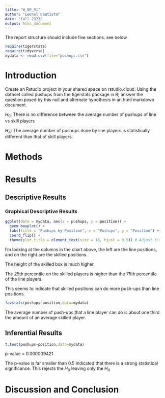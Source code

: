 ```yaml
---
title: "W_UP_01"
author: "Leonel Bautista"
date: "fall 2023"
output: html_document
---
```




The report structure should include five sections.  see below



```r
require(tigerstats)
require(tidyverse)
mydata <- read.csv(file="pushups.csv")
```

# Introduction

<!--In this section you explain what you are trying to show. Where did the data come from? What is the research or other question you are trying to answer?!-->

Create an Rstudio project in your shared space on rstudio.cloud.  Using the dataset called pushups from the tigerstats package in R; answer the question posed by this null and alternate hypothesis in an html markdown document.

$H_0$: There is no difference between the average number of pushups of line vs skill players

$H_A$: The average number of pushups done by line players is statistically different than that of skill players.

# Methods

<!--Decide on your methods: use "variable analysis" or other appropriate descriptors. Make sure to choose at least one graphical method and at least one numerical method.!-->

# Results

<!--Divide this section into two sub-sections: One for your descriptive results and one for your inferential results.!-->

## Descriptive Results

### Graphical Descriptive Results

<!--Graphical results here. Make sure to show your code. Provide appropriate labels for axes, giving units if possible, and provide a good title for the graph, too. Use the graphical results to describe the patterns if any that exist in the data as focused toward the research question!-->

```r
ggplot(data = mydata, aes(x = pushups, y = position)) +
  geom_boxplot() +
  labs(title = "Pushups by Position", x = "Pushups", y = "Position") +
  coord_flip() +
  theme(plot.title = element_text(size = 18, hjust = 0.5)) # Adjust title size and position
```

I'm looking at the columns in the chart above, the left are the line positions, and on the right are the skilled positions.

The height of the skilled box is much higher.

The 25th percentile on the skilled players is higher than the 75th percentile of the line players.

This seems to indicate that skilled positions can do more push-ups than line positions.










```r
favstats(pushups~position,data=mydata)
```

The average number of push-ups that a line player can do is about one third the amount of an average skilled player.

## Inferential Results

<!--State, hypothesis clearly. Make sure your discussion of the inferential test covers all the aspects that the test output produces, such as test statistic, p-value etc. Make a decision about the null hypothesis, explain the assumptions on which the selected test/procedure was based, and why the chosen procedure satisfies assumptions and is appropriate to answer the research question!-->

```r
t.test(pushups~position,data=mydata)
```

p-value = 0.000009421

The p-value is far smaller than 0.5 indicated that there is a strong statistical significance.
This rejects the $H_0$ leaving only the $H_A$

# Discussion and Conclusion

<!--Discussion and conclusion here. If you found a relationship be sure to consider whether the relationship occurs because one of the variavbles causes the other, or whether they perhasps are related for some other reason. Watch the chapter 6 videos from the GeorgeTown videos collection.!-->

